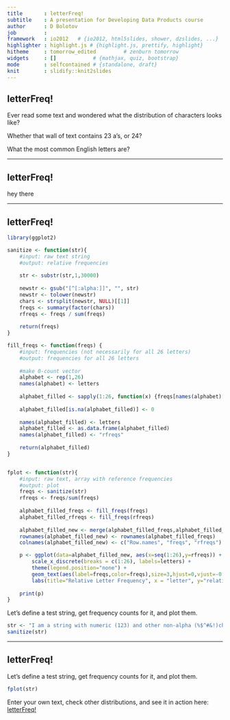 ```yaml
---
title       : letterFreq!
subtitle    : A presentation for Developing Data Products course
author      : D Bolotov
job         : 
framework   : io2012   # {io2012, html5slides, shower, dzslides, ...}
highlighter : highlight.js # {highlight.js, prettify, highlight}
hitheme     : tomorrow_edited         # zenburn tomorrow
widgets     : []            # {mathjax, quiz, bootstrap}
mode        : selfcontained # {standalone, draft}
knit        : slidify::knit2slides
---
```


## letterFreq!

Ever read some text and wondered what the distribution of characters looks like?

Whether that wall of text contains 23 a's, or 24?

What the most common English letters are?


---

## letterFreq!

hey there

---

## letterFreq!

```r
library(ggplot2)

sanitize <- function(str){
    #input: raw text string
    #output: relative frequencies
    
    str <- substr(str,1,30000)
    
    newstr <- gsub("[^[:alpha:]]", "", str)
    newstr <- tolower(newstr)
    chars <- strsplit(newstr, NULL)[[1]]
    freqs <- summary(factor(chars))
    rfreqs <- freqs / sum(freqs)
    
    return(freqs)
}

fill_freqs <- function(freqs) {
    #input: frequencies (not necessarily for all 26 letters)
    #output: frequencies for all 26 letters
    
    #make 0-count vector
    alphabet <- rep(1,26)
    names(alphabet) <- letters
    
    alphabet_filled <- sapply(1:26, function(x) {freqs[names(alphabet)[x]]})
    
    alphabet_filled[is.na(alphabet_filled)] <- 0
    
    names(alphabet_filled) <- letters
    alphabet_filled <- as.data.frame(alphabet_filled)
    names(alphabet_filled) <- "rfreqs"
    
    return(alphabet_filled)
}


fplot <- function(str){
    #input: raw text, array with reference frequencies
    #output: plot
    freqs <- sanitize(str)
    rfreqs <- freqs/sum(freqs)
    
    alphabet_filled_freqs <- fill_freqs(freqs)
    alphabet_filled_rfreqs <- fill_freqs(rfreqs)
    
    alphabet_filled_new <- merge(alphabet_filled_freqs,alphabet_filled_rfreqs,by=0,all=TRUE)
    rownames(alphabet_filled_new) <- rownames(alphabet_filled_freqs)
    colnames(alphabet_filled_new) <- c("Row.names", "freqs", "rfreqs")

    p <- ggplot(data=alphabet_filled_new, aes(x=seq(1:26),y=rfreqs)) + geom_bar(stat="identity",aes(fill=rfreqs)) + 
        scale_x_discrete(breaks = c(1:26), labels=letters) +
        theme(legend.position="none") +
        geom_text(aes(label=freqs,color=freqs),size=3,hjust=0,vjust=-0.5) + 
        labs(title="Relative Letter Frequency", x = "letter", y="relative frequency")
    
    print(p)
}


```

Let's define a test string, get frequency counts for it, and plot them.
```r
str <- "I am a string with numeric (123) and other non-alpha (%$^#&!)characters."
sanitize(str) 
```



---

## letterFreq!

Let's define a test string, get frequency counts for it, and plot them.
```r
fplot(str)
```

Enter your own text, check other distributions, and see it in action here: [letterFreq!](https://dontpanic.shinyapps.io/letterFreq/)





